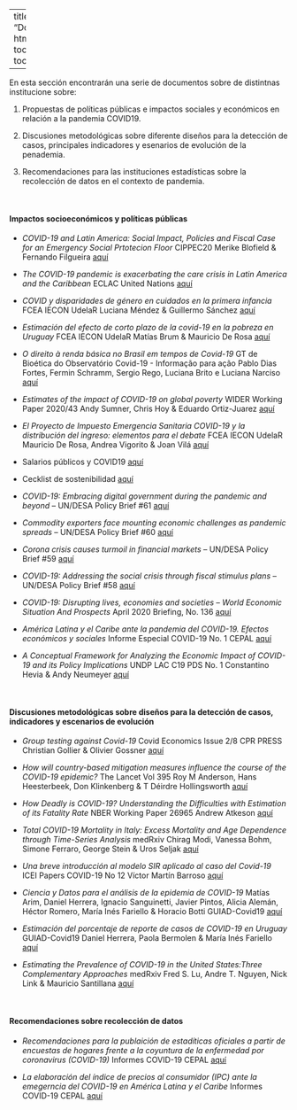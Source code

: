

---
title: "Documentos"
html_document:
    toc: true
    toc_float: true
 

---

En esta sección encontrarán una serie de documentos sobre de distintnas institucione sobre:


1. Propuestas de políticas públicas e impactos sociales y económicos en relación a la pandemia COVID19.

2. Discusiones metodológicas sobre diferente diseños para la detección de casos, principales indicadores y esenarios de evolución de la penademia. 

3. Recomendaciones para las instituciones estadísticas sobre la recolección de datos en el contexto de pandemia.  

<br />

    
#### **Impactos socioeconómicos y políticas públicas**


- _COVID-19 and Latin America: Social Impact, Policies and Fiscal Case for an Emergency Social Prtotecion Floor_ CIPPEC20 
Merike Blofield & Fernando Filgueira 
[aquí](https://drive.google.com/file/d/1yS7vJb2ob88WUTiQHf2nXLAtaVtX1DO3/view?usp=sharing)

- _The COVID-19 pandemic is exacerbating the care crisis in Latin America and the Caribbean_ ECLAC United Nations
[aquí](https://drive.google.com/file/d/1qzNdeUHGofEc5V2HAbEiyBHYZfGYAB_O/view?usp=sharing)

- _COVID y disparidades de género en cuidados en la primera infancia_ FCEA IECON UdelaR Luciana Méndez & Guillermo Sánchez [aquí](https://drive.google.com/file/d/1sZppVkxGMCVgeSItH2Lk3XL_-uLszeDJ/view?usp=sharing)

- _Estimación del efecto de corto plazo de la covid-19 en la pobreza en Uruguay_ FCEA IECON UdelaR Matías Brum & Mauricio De Rosa [aquí](https://drive.google.com/file/d/1puRKQh2ClF_efmMcXx0tzzXCfTQ5XBdp/view?usp=sharing)

- _O direito à renda básica no Brasil em tempos de Covid-19_  GT de Bioética do Observatório Covid-19 - Informação para ação Pablo Dias Fortes, Fermin Schramm, Sergio Rego, Luciana Brito e Luciana Narciso [aquí](https://drive.google.com/file/d/1_t7IrPwI_7fWnR9tB2qaA1O8cor5RANz/view?usp=sharing)

- _Estimates of the impact of COVID-19 on global poverty_ WIDER Working Paper 2020/43 Andy Sumner, Chris Hoy & Eduardo Ortiz-Juarez [aquí](https://drive.google.com/file/d/1Y3kFsiQW4uIVT_-q7QZ1mPVM6_tiW5Bv/view?usp=sharing)

- _El Proyecto de Impuesto Emergencia Sanitaria COVID-19 y la distribución del ingreso: elementos para el debate_ FCEA IECON UdelaR Mauricio De Rosa, Andrea Vigorito & Joan Vilá [aquí](https://drive.google.com/file/d/1obR1hKnFV5s74ktvvtUGtnV1NvqVFajP/view?usp=sharing)

- Salarios públicos y COVID19 [aquí](https://blogs.worldbank.org/governance/should-public-sector-wages-be-cut-finance-coronavirus-response)

- Cecklist de sostenibilidad [aquí](https://blogs.worldbank.org/climatechange/planning-economic-recovery-covid-19-coronavirus-sustainability-checklist-policymakers)

- _COVID-19: Embracing digital government during the pandemic and beyond_ – UN/DESA Policy Brief #61 [aquí](https://www.un.org/development/desa/dpad/publication/un-desa-policy-brief-61-covid-19-embracing-digital-government-during-the-pandemic-and-beyond/)

- _Commodity exporters face mounting economic challenges as pandemic spreads_ – UN/DESA Policy Brief #60 [aquí](https://www.un.org/development/desa/dpad/publication/un-desa-policy-brief-60-commodity-exporters-face-mounting-economic-challenges-as-pandemic-spreads/)

- _Corona crisis causes turmoil in financial markets_ – UN/DESA Policy Brief #59 [aquí](https://www.un.org/development/desa/dpad/publication/un-desa-policy-brief-59-corona-crisis-causes-turmoil-in-financial-markets/)

- _COVID-19: Addressing the social crisis through fiscal stimulus plans_ – UN/DESA Policy Brief #58 [aquí](https://www.un.org/development/desa/dpad/publication/un-desa-policy-brief-59-corona-crisis-causes-turmoil-in-financial-markets/)

- _COVID-19: Disrupting lives, economies and societies – World Economic Situation And Prospects_ April 2020 Briefing, No. 136 [aquí](https://www.un.org/development/desa/dpad/publication/world-economic-situation-and-prospects-april-2020-briefing-no-136/)

- _América Latina y el Caribe ante la pandemia del COVID-19. Efectos económicos y sociales_ Informe Especial COVID-19 No. 1 CEPAL [aquí](https://drive.google.com/file/d/1-U_fhX0gEKH2csPDzWLSPSueDnwrfIFY/view?usp=sharing)

- _A Conceptual Framework for Analyzing the Economic Impact of COVID-19 and its Policy Implications_ UNDP LAC C19 PDS No. 1 Constantino Hevia & Andy Neumeyer [aquí](https://drive.google.com/file/d/1GrqI_MwTvnKaMxv4mo6am6L5PS_1skiD/view?usp=sharing)

<br />
    
#### **Discusiones metodológicas sobre diseños para la detección de casos, indicadores y escenarios de evolución**

- _Group testing against Covid-19_ Covid Economics Issue 2/8 CPR PRESS 
Christian Gollier & Olivier Gossner 
[aquí](https://drive.google.com/file/d/1fgZH5gMM8zxTxF8C1-u2pFk_w9CnsaOx/view?usp=sharing)

- _How will country-based mitigation measures influence the course of the COVID-19 epidemic?_ The Lancet Vol 395 Roy M Anderson, Hans Heesterbeek, Don Klinkenberg & T Déirdre Hollingsworth [aquí](https://drive.google.com/file/d/1LJqrZRCLB9CfckOgAQbEmSSMB-7SUgAn/view?usp=sharing)

- _How Deadly is COVID-19? Understanding the Difficulties with Estimation of its Fatality Rate_ NBER Working Paper 26965 Andrew Atkeson [aquí](https://drive.google.com/file/d/1YO1wa_UxK2qXMnBqD4Mh3_kSpXmg789R/view?usp=sharing)

- _Total COVID-19 Mortality in Italy: Excess Mortality and Age Dependence through Time-Series Analysis_ medRxiv Chirag Modi, Vanessa Bohm, Simone Ferraro, George Stein & Uros Seljak [aquí](https://drive.google.com/file/d/1CPT8uZu7l8vAOtm_uW0KdVxuYzs5ab1I/view?usp=sharing)

- _Una breve introducción al modelo SIR aplicado al caso del Covid-19_ ICEI Papers
COVID-19 No 12 Víctor Martín Barroso [aquí](https://drive.google.com/file/d/1QOOxXtNMnUjYqF_1uiKT7Zl3wdx4n67d/view?usp=sharing)

- _Ciencia y Datos para el análisis de la epidemia de COVID-19_ Matías Arim, Daniel Herrera, Ignacio Sanguinetti, Javier Pintos, Alicia Alemán, Héctor Romero, María Inés Fariello & Horacio Botti GUIAD-Covid19 [aquí](https://drive.google.com/file/d/1fqzNGtiX26W2JtykslC0rL1tXTmrGQxP/view?usp=sharing)

- _Estimación del porcentaje de reporte de casos de COVID-19 en Uruguay_ GUIAD-Covid19 Daniel Herrera, Paola Bermolen & María Inés Fariello [aquí](https://drive.google.com/file/d/1qpr9RGtr7qrIbt8iS8b3HXjnty0F_fuk/view?usp=sharing)

- _Estimating the Prevalence of COVID-19 in the United States:Three Complementary Approaches_  medRxiv Fred S. Lu, Andre T. Nguyen, Nick Link & Mauricio Santillana [aquí](https://drive.google.com/file/d/10Hb8MZAs56KTlX3W3267e7crrtKGxOFa/view?usp=sharing)

<br />
    

#### **Recomendaciones sobre recolección de datos**  

- _Recomendaciones para la publaición de estadíticas oficiales a partir de encuestas de hogares frente a la coyuntura de la enfermedad por coronavirus (COVID-19)_ Informes COVID-19 CEPAL [aquí](https://drive.google.com/file/d/1VXlNt_0GUNhF-E5btJF-k_UYcR5ANIKH/view?usp=sharing)

- _La elaboración del índice de precios al consumidor (IPC) ante la emegerncia del COVID-19 en América Latina y el Caribe_ Informes COVID-19 CEPAL [aquí](https://drive.google.com/file/d/1SQjGyhm3gfUZ3oTCpTTgd3G37fh0O6gs/view?usp=sharing)


























